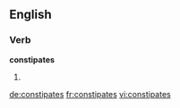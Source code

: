 ==English==

===Verb===
'''constipates'''

# {{third-person singular of|constipate}}

[[de:constipates]]
[[fr:constipates]]
[[vi:constipates]]
